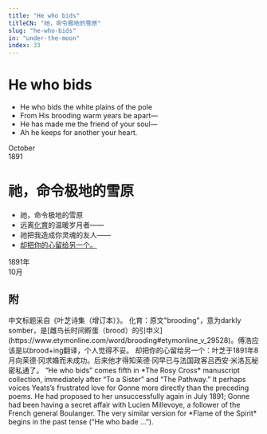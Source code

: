 ```yaml
---
title: "He who bids"
titleCN: "祂，命令极地的雪原"
slug: "he-who-bids"
in: "under-the-moon"
index: 33
---
```


<PoemContent>

<PoemSection>

# He who bids
- He who bids the white plains of the pole
- From His brooding warm years be apart—
- He has made me the friend of your soul—
- Ah he keeps for another your heart.

<div style={{textAlign: "right"}}>October</div>
<div style={{textAlign: "right"}}>1891</div>

</PoemSection>

<PoemSection>

# 祂，命令极地的雪原
- 祂，命令极地的雪原
- 远离[化育](#2)的温暖岁月者——
- 祂把我造成你灵魂的友人——
- [却把你的心留给另一个。](#1)

<div style={{textAlign: "right"}}>1891年</div>
<div style={{textAlign: "right"}}>10月</div>

</PoemSection>
</PoemContent>

<PoemTranslator translator="傅浩"/>

## 附

<PoemAppendix source="维护者注——">
<PoemFootnote>
中文标题采自《叶芝诗集（增订本）》。
</PoemFootnote>
<PoemFootnote index={2}>
化育：原文"brooding"，意为darkly somber，是[雌鸟长时间孵蛋（brood）的引申义](https://www.etymonline.com/word/brooding#etymonline_v_29528)。傅浩应该是以brood+ing翻译，个人觉得不妥。
</PoemFootnote>
</PoemAppendix>

<PoemAppendix source="叶芝诗集（增订本） 2018 ——">
<PoemFootnote>
却把你的心留给另一个：叶芝于1891年8月向茉德·冈求婚而未成功。后来他才得知茉德·冈早已与法国政客吕西安·米洛瓦秘密私通了。
</PoemFootnote>
</PoemAppendix>

<PoemAppendix source="George Bornstein—">
<PoemFootnote>
“He who bids” comes fifth in *The Rosy Cross* manuscript collection, immediately after “To a Sister” and “The Pathway.” It perhaps voices Yeats’s frustrated love for Gonne more directly than the preceding poems. He had proposed to her unsuccessfully again in July 1891; Gonne had been having a secret affair with Lucien Millevoye, a follower of the French general Boulanger. The very similar version for *Flame of the Spirit* begins in the past tense (“He who bade …”).
</PoemFootnote>
</PoemAppendix>
